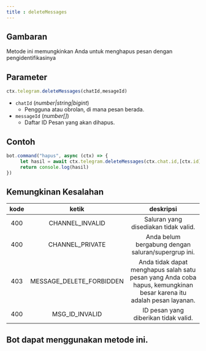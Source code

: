```yaml
---
title : deleteMessages
---
```

## Gambaran
Metode ini memungkinkan Anda untuk menghapus pesan dengan pengidentifikasinya
## Parameter
```ts
ctx.telegram.deleteMessages(chatId,mesageId)
```
- `chatId` (_number|string|bigint_)
     - Pengguna atau obrolan, di mana pesan berada.
- `messageId` (_number[]_)
     - Daftar ID Pesan yang akan dihapus.
## Contoh
```ts highlight= 2
bot.command("hapus", async (ctx) => {
     let hasil = await ctx.telegram.deleteMessages(ctx.chat.id,[ctx.id])
     return console.log(hasil)
})
```
## Kemungkinan Kesalahan
| kode | ketik | deskripsi |
| :---: | :---: | :------:|
| 400 | CHANNEL_INVALID | Saluran yang disediakan tidak valid. |
| 400 | CHANNEL_PRIVATE | Anda belum bergabung dengan saluran/supergrup ini. |
| 403 | MESSAGE_DELETE_FORBIDDEN | Anda tidak dapat menghapus salah satu pesan yang Anda coba hapus, kemungkinan besar karena itu adalah pesan layanan. |
| 400 | MSG_ID_INVALID | ID pesan yang diberikan tidak valid. |

## Bot dapat menggunakan metode ini.